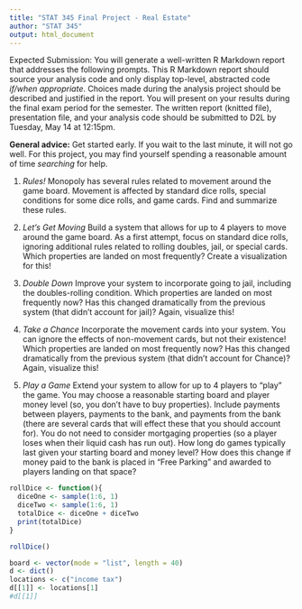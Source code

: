 ---
title: "STAT 345 Final Project - Real Estate"
author: "STAT 345"
output: html_document
---

Expected Submission: You will generate a well-written R Markdown report that addresses the following prompts. This R Markdown report should source your analysis code and only display top-level, abstracted code _if/when appropriate_. Choices made during the analysis project should be described and justified in the report. You will present on your results during the final exam period for the semester. The written report (knitted file), presentation file, and your analysis code should be submitted to D2L by Tuesday, May 14 at 12:15pm. 

**General advice:** Get started early. If you wait to the last minute, it will not go well. For this project, you may find yourself spending a reasonable amount of time _searching_ for help.

1. _Rules!_ Monopoly has several rules related to movement around the game board. Movement is affected by standard dice rolls, special conditions for some dice rolls, and game cards. Find and summarize these rules. 

2. _Let's Get Moving_ Build a system that allows for up to 4 players to move around the game board. As a first attempt, focus on standard dice rolls, ignoring additional rules related to rolling doubles, jail, or special cards. Which properties are landed on most frequently? Create a visualization for this!

3. _Double Down_ Improve your system to incorporate going to jail, including the doubles-rolling condition. Which properties are landed on most frequently now? Has this changed dramatically from the previous system (that didn't account for jail)? Again, visualize this!

4. _Take a Chance_ Incorporate the movement cards into your system. You can ignore the effects of non-movement cards, but not their existence! Which properties are landed on most frequently now? Has this changed dramatically from the previous system (that didn't account for Chance)? Again, visualize this!

5. _Play a Game_ Extend your system to allow for up to 4 players to "play" the game. You may choose a reasonable starting board and player money level (so, you don't have to buy properties). Include payments between players, payments to the bank, and payments from the bank (there are several cards that will effect these that you should account for). You do not need to consider mortgaging properties (so a player loses when their liquid cash has run out). How long do games typically last given your starting board and money level? How does this change if money paid to the bank is placed in "Free Parking" and awarded to players landing on that space?


```{r}

rollDice <- function(){
  diceOne <- sample(1:6, 1)
  diceTwo <- sample(1:6, 1)
  totalDice <- diceOne + diceTwo
  print(totalDice)
}

rollDice()

board <- vector(mode = "list", length = 40)
d <- dict()
locations <- c("income tax")
d[[1]] <- locations[1]
#d[[1]]
```


